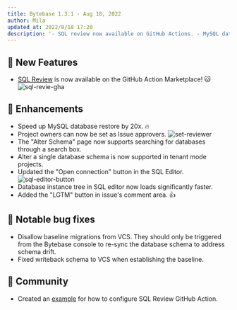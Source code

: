 ```yaml
---
title: Bytebase 1.3.1 - Aug 18, 2022
author: Mila
updated_at: 2022/8/18 17:20
description: '- SQL review now available on GitHub Actions. - MySQL database restore sped up by 20x. - Project owners can now be set as Issue approvers.'
---
```



## 🚀 New Features

- [SQL Review](https://github.com/marketplace/actions/sql-review) is now available on the GitHub Action Marketplace! 🐱
  ![sql-revie-gha](/content/changelog/1.3.1/sql-revie-gha.webp)

## 🎄 Enhancements

- Speed up MySQL database restore by 20x. 🔥
- Project owners can now be set as Issue approvers.
  ![set-reviewer](/content/changelog/1.3.1/set-reviewer.webp)
- The "Alter Schema" page now supports searching for databases through a search box.
- Alter a single database schema is now supported in tenant mode projects.
- Updated the "Open connection" button in the SQL Editor.
  ![sql-editor-button](/content/changelog/1.3.1/sql-editor-button.webp)
- Database instance tree in SQL editor now loads significantly faster.
- Added the "LGTM" button in issue's comment area. 👍

## 🐞 Notable bug fixes

- Disallow baseline migrations from VCS. They should only be triggered from the Bytebase console to re-sync the database schema to address schema drift.
- Fixed writeback schema to VCS when establishing the baseline.

## 🎠 Community

- Created an [example](https://github.com/Bytebase/sql-review-action-example) for how to configure SQL Review GitHub Action.

<InstallUpgrade />

